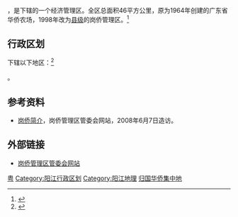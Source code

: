 {{中国乡级行政区|44/17/81/401/000}}

'''{{PAGENAMEBASE}}'''，是{{PRC admin/fullname|44/17/81/401/000|2}}下辖的一个经济管理区。全区总面积46平方公里，原为1964年创建的广东省华侨农场，1998年改为[[县级|县级]]的岗侨管理区。<ref>{{PRC admin/ref sgc|{{PRC admin/parent|44/17/81/401/000}}}}</ref>

== 行政区划 ==

{{PAGENAMEBASE}}下辖以下地区：<ref>{{PRC admin/ref sgc|44/17/81/401/000}}</ref>

{{PRC admin/children|44/17/81/401/000}}。

== 参考资料 ==

*[https://web.archive.org/web/20070810141438/http://www.yjgq.gov.cn/news_show.asp?id=1 岗侨简介]，岗侨管理区管委会网站，2008年6月7日造访。
{{reflist}}

==外部链接==
*[https://web.archive.org/web/20080519210448/http://www.yjgq.gov.cn/ 岗侨管理区管委会网站]

{{行政区划小作品}}
{{PRC admin/navcat|44/17/81/401/000}}

[[Category:县级行政管理区|粤]]
[[Category:阳江行政区划|Category:阳江行政区划]]
[[Category:阳江地理|Category:阳江地理]]
[[Category:归国华侨集中地|]]
